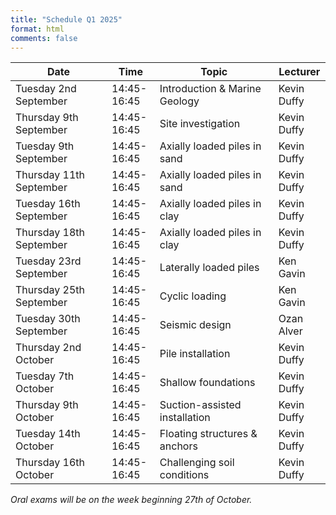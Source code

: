 ```yaml
---
title: "Schedule Q1 2025"
format: html
comments: false
---
```


| Date                    | Time        | Topic                         | Lecturer    |
|-------------------------|-------------|-------------------------------|-------------|
| Tuesday 2nd September   | 14:45-16:45 | Introduction & Marine Geology | Kevin Duffy |
| Thursday 9th September  | 14:45-16:45 | Site investigation            | Kevin Duffy |
| Tuesday 9th September   | 14:45-16:45 | Axially loaded piles in sand  | Kevin Duffy |
| Thursday 11th September | 14:45-16:45 | Axially loaded piles in sand  | Kevin Duffy |
| Tuesday 16th September  | 14:45-16:45 | Axially loaded piles in clay  | Kevin Duffy |
| Thursday 18th September | 14:45-16:45 | Axially loaded piles in clay  | Kevin Duffy |
| Tuesday 23rd September  | 14:45-16:45 | Laterally loaded piles        | Ken Gavin |
| Thursday 25th September | 14:45-16:45 | Cyclic loading                | Ken Gavin |
| Tuesday 30th September  | 14:45-16:45 | Seismic design                | Ozan Alver |
| Thursday 2nd October    | 14:45-16:45 | Pile installation             | Kevin Duffy |
| Tuesday 7th October     | 14:45-16:45 | Shallow foundations           | Kevin Duffy |
| Thursday 9th October    | 14:45-16:45 | Suction-assisted installation | Kevin Duffy |
| Tuesday 14th October    | 14:45-16:45 | Floating structures & anchors | Kevin Duffy |
| Thursday 16th October   | 14:45-16:45 | Challenging soil conditions   | Kevin Duffy |


*Oral exams will be on the week beginning 27th of October.* 